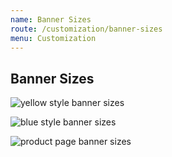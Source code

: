 ```yaml
---
name: Banner Sizes
route: /customization/banner-sizes
menu: Customization
---
```



## Banner Sizes

![yellow style banner sizes](../img/home1-banner-sizes.png)

![blue style banner sizes](../img/home2-banner-sizes.png)

![product page banner sizes](../img/product-page-banner-sizes.png)